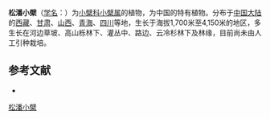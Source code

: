 {{Speciesbox
| name = 松潘小檗
| status = 
| status_system = 
| image =
| genus = Berberis
| species = dictyoneura
| authority = Schneid.
}}

'''松潘小檗'''（[[学名|学名]]：{{lang|la|''Berberis dictyoneura''}}）为[[小檗科|小檗科]][[小檗属|小檗属]]的植物，为中国的特有植物。分布于[[中国大陆|中国大陆]]的[[西藏|西藏]]、[[甘肃|甘肃]]、[[山西|山西]]、[[青海|青海]]、[[四川|四川]]等地，生长于海拔1,700米至4,150米的地区，多生长在河边草坡、高山栎林下、灌丛中、路边、云冷杉林下及林缘，目前尚未由人工引种栽培。

== 参考文献 ==
<div class="references-small">
* {{cite web| url =http://www.bioinfo.cn/db05/KmzwSpecies.php?action=view&id=2187| title =松潘小檗| work =《中国高等植物数据库全库》| publisher =中国科学院微生物研究所| author =昆明植物研究所| accessdate =2009-02-23| deadurl =yes| archiveurl =https://web.archive.org/web/20160305055414/http://www.bioinfo.cn/db05/KmzwSpecies.php?action=view&id=2187| archivedate =2016-03-05}}
</div>
{{Taxonbar|from=Q11104777}}

[[Category:小檗属|松潘小檗]]


{{植物小作品}}